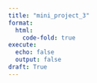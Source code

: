 ```yaml
---
title: "mini_project_3"
format: 
  html: 
    code-fold: true
execute:
  echo: false
  output: false
draft: True
---
```


